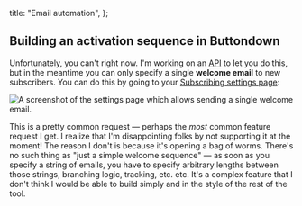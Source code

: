 
  title: "Email automation",
};

## Building an activation sequence in Buttondown

Unfortunately, you can't right now. I'm working on an [API](https://www.notion.so/API-to-send-specific-extant-email-to-subscriber-ea8c13f6232f4f528bc3aa5017b46e3f) to let you do this, but in the meantime you can only specify a single **welcome email** to new subscribers. You can do this by going to your [Subscribing settings page](https://buttondown.email/settings/subscribing):

![A screenshot of the settings page which allows sending a single welcome email.](/images/subscribing.png)

This is a pretty common request — perhaps the _most_ common feature request I get. I realize that I'm disappointing folks by not supporting it at the moment! The reason I don't is because it's opening a bag of worms. There's no such thing as "just a simple welcome sequence" — as soon as you specify a string of emails, you have to specify arbitrary lengths between those strings, branching logic, tracking, etc. etc. It's a complex feature that I don't think I would be able to build simply and in the style of the rest of the tool.
